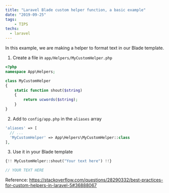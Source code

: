 ```yaml
---
title: "Laravel Blade custom helper function, a basic example"
date: "2019-09-25"
tags:
	- TIPS
techs:
  - laravel
---
```


In this example, we are making a helper to format text in our Blade template.

1. Create a file in `app/Helpers/MyCustomHelper.php`

```php
<?php
namespace App\Helpers;

class MyCustomHelper
{
	static function shout($string)
	{
		return ucwords($string);
	}
}
```

2. Add to `config/app.php` in the `aliases` array

```php
'aliases' => [
  // ...
  'MyCustomHelper' => App\Helpers\MyCustomHelper::class
],
```

3. Use it in your Blade template

```php
{!! MyCustomHelper::shout("Your text here") !!}

// YOUR TEXT HERE
```

Reference: https://stackoverflow.com/questions/28290332/best-practices-for-custom-helpers-in-laravel-5#36888067
